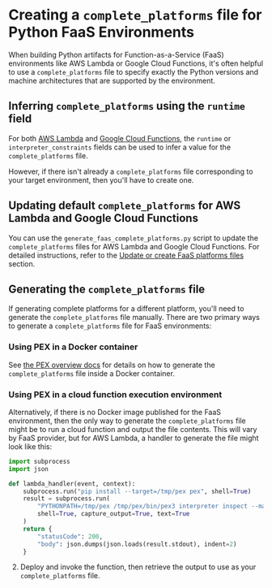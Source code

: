 # Creating a `complete_platforms` file for Python FaaS Environments

When building Python artifacts for Function-as-a-Service (FaaS) environments like AWS Lambda or Google Cloud Functions, it's often helpful to use a `complete_platforms` file to specify exactly the Python versions and machine architectures that are supported by the environment.

## Inferring `complete_platforms` using the `runtime` field

For both [AWS Lambda](./aws-lambda.mdx#specifying-a-runtime-explicitly) and [Google Cloud Functions](./google-cloud-functions.mdx#specifying-a-runtime-explicitly), the `runtime` or `interpreter_constraints` fields can be used to infer a value for the `complete_platforms` file.

However, if there isn't already a `complete_platforms` file corresponding to your target environment, then you'll have to create one.

## Updating default `complete_platforms` for AWS Lambda and Google Cloud Functions

You can use the `generate_faas_complete_platforms.py` script to update the `complete_platforms` files for AWS Lambda and Google Cloud Functions. For detailed instructions, refer to the [Update or create FaaS platforms files](../../contributions/development/maintenance-tasks-and-scripts.mdx#update-or-create-faas-complete-platforms-files) section.

## Generating the `complete_platforms` file

If generating complete platforms for a different platform, you'll need to generate the `complete_platforms` file manually. There are two primary ways to generate a `complete_platforms` file for FaaS environments:

### Using PEX in a Docker container

See [the PEX overview docs](../overview/pex.mdx#generating-the-complete_platforms-file) for details on how to generate the `complete_platforms` file inside a Docker container.

### Using PEX in a cloud function execution environment

Alternatively, if there is no Docker image published for the FaaS environment, then the only way to generate the `complete_platforms` file might be to run a cloud function and output the file contents. This will vary by FaaS provider, but for AWS Lambda, a handler to generate the file might look like this:

   ```python
   import subprocess
   import json

   def lambda_handler(event, context):
       subprocess.run("pip install --target=/tmp/pex pex", shell=True)
       result = subprocess.run(
           "PYTHONPATH=/tmp/pex /tmp/pex/bin/pex3 interpreter inspect --markers --tags",
           shell=True, capture_output=True, text=True
       )
       return {
           "statusCode": 200,
           "body": json.dumps(json.loads(result.stdout), indent=2)
       }
   ```

2. Deploy and invoke the function, then retrieve the output to use as your `complete_platforms` file.


